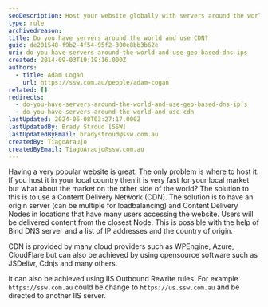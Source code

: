 ```yaml
---
seoDescription: Host your website globally with servers around the world and use a Content Delivery Network (CDN) to ensure fast page loads for users worldwide.
type: rule
archivedreason:
title: Do you have servers around the world and use CDN?
guid: de201548-f9b2-4f54-95f2-300e8bb3b62e
uri: do-you-have-servers-around-the-world-and-use-geo-based-dns-ips
created: 2014-09-03T19:19:16.000Z
authors:
  - title: Adam Cogan
    url: https://ssw.com.au/people/adam-cogan
related: []
redirects:
  - do-you-have-servers-around-the-world-and-use-geo-based-dns-ip’s
  - do-you-have-servers-around-the-world-and-use-cdn
lastUpdated: 2024-06-08T03:27:17.000Z
lastUpdatedBy: Brady Stroud [SSW]
lastUpdatedByEmail: bradystroud@ssw.com.au
createdBy: TiagoAraujo
createdByEmail: TiagoAraujo@ssw.com.au
---
```


Having a very popular website is great. The only problem is where to host it. If you host it in your local country then it is very fast for your local market but what about the market on the other side of the world? The solution to this is to use a Content Delivery Network (CDN).
The solution is to have an origin server (can be multiple for loadbalancing) and Content Delivery Nodes in locations that have many users accessing the website. Users will be delivered content from the closest Node. This is possible with the help of Bind DNS server and a list of IP addresses and the country of origin.

CDN is provided by many cloud providers such as WPEngine, Azure, CloudFlare but can also be achieved by using opensource software such as JSDelivr, Cdnjs and many others.

It can also be achieved using IIS Outbound Rewrite rules. For example `https://ssw.com.au` could be change to `https://us.ssw.com.au` and be directed to another IIS server.
